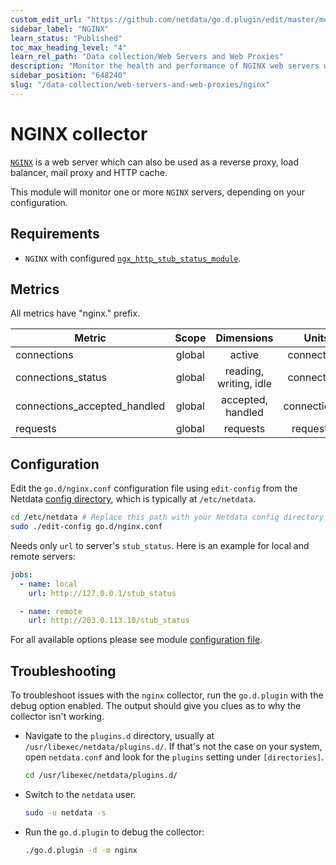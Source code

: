 ```yaml
---
custom_edit_url: "https://github.com/netdata/go.d.plugin/edit/master/modules/nginx/README.md"
sidebar_label: "NGINX"
learn_status: "Published"
toc_max_heading_level: "4"
learn_rel_path: "Data collection/Web Servers and Web Proxies"
description: "Monitor the health and performance of NGINX web servers with zero configuration, per-second metric granularity, and interactive visualizations."
sidebar_position: "648240"
slug: "/data-collection/web-servers-and-web-proxies/nginx"
---
```



# NGINX collector

[`NGINX`](https://www.nginx.com/) is a web server which can also be used as a reverse proxy, load balancer, mail proxy
and HTTP cache.

This module will monitor one or more `NGINX` servers, depending on your configuration.

## Requirements

- `NGINX` with
  configured [`ngx_http_stub_status_module`](http://nginx.org/en/docs/http/ngx_http_stub_status_module.html).

## Metrics

All metrics have "nginx." prefix.

| Metric                       | Scope  |       Dimensions       |     Units     |
|------------------------------|:------:|:----------------------:|:-------------:|
| connections                  | global |         active         |  connections  |
| connections_status           | global | reading, writing, idle |  connections  |
| connections_accepted_handled | global |   accepted, handled    | connections/s |
| requests                     | global |        requests        |  requests/s   |

## Configuration

Edit the `go.d/nginx.conf` configuration file using `edit-config` from the
Netdata [config directory](/docs/typical-netdata-agent-configurations/configuration), which is typically at `/etc/netdata`.

```bash
cd /etc/netdata # Replace this path with your Netdata config directory
sudo ./edit-config go.d/nginx.conf
```

Needs only `url` to server's `stub_status`. Here is an example for local and remote servers:

```yaml
jobs:
  - name: local
    url: http://127.0.0.1/stub_status

  - name: remote
    url: http://203.0.113.10/stub_status
```

For all available options please see
module [configuration file](https://github.com/netdata/go.d.plugin/blob/master/config/go.d/nginx.conf).

## Troubleshooting

To troubleshoot issues with the `nginx` collector, run the `go.d.plugin` with the debug option enabled. The output
should give you clues as to why the collector isn't working.

- Navigate to the `plugins.d` directory, usually at `/usr/libexec/netdata/plugins.d/`. If that's not the case on
  your system, open `netdata.conf` and look for the `plugins` setting under `[directories]`.

  ```bash
  cd /usr/libexec/netdata/plugins.d/
  ```

- Switch to the `netdata` user.

  ```bash
  sudo -u netdata -s
  ```

- Run the `go.d.plugin` to debug the collector:

  ```bash
  ./go.d.plugin -d -m nginx
  ```
